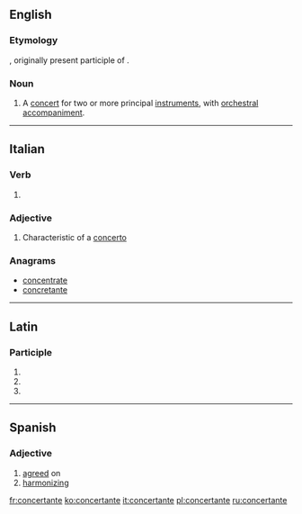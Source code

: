 ==English==

===Etymology===
{{etyl|it|en}}, originally present participle of {{m|it|concertare||to form or perform a concert}}.

===Noun===
{{en-noun}}

# {{label|en|music}} A [[concert]] for two or more principal [[instrument]]s, with [[orchestral]] [[accompaniment]].

{{Webster 1913}}

----

==Italian==

===Verb===
{{head|it|present participle}}

# {{present participle of|concertare|lang=it|nocat=1}}

===Adjective===
{{it-adj|concertant|e|i}}

# {{label|it|music}} Characteristic of a [[concerto]]

===Anagrams===
* [[concentrate#Italian|concentrate]]
* [[concretante#Italian|concretante]]

----

==Latin==

===Participle===
{{la-part-form|concertante}}

# {{inflection of|concertāns||dat|m|s|lang=la}}
# {{inflection of|concertāns||dat|f|s|lang=la}}
# {{inflection of|concertāns||dat|n|s|lang=la}}
----
==Spanish==

===Adjective===
{{es-adj}}

# [[agreed]] on
# [[harmonizing]]

[[fr:concertante]]
[[ko:concertante]]
[[it:concertante]]
[[pl:concertante]]
[[ru:concertante]]